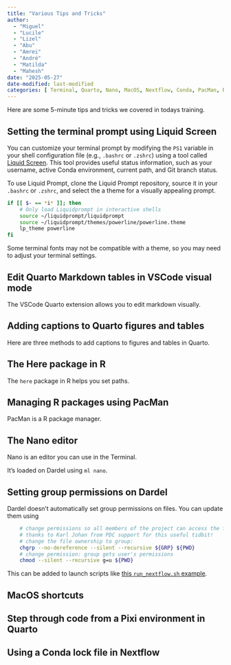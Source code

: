 ```yaml
---
title: "Various Tips and Tricks"
author:
  - "Miguel"
  - "Lucile"
  - "Lizel"
  - "Abu"
  - "Amrei"
  - "André"
  - "Matilda"
  - "Mahesh"
date: "2025-05-27"
date-modified: last-modified
categories: [ Terminal, Quarto, Nano, MacOS, Nextflow, Conda, PacMan, R, Dardel, VSCode, "Tips and Tricks" ]
---
```


Here are some 5-minute tips and tricks we covered in todays training.

## Setting the terminal prompt using Liquid Screen

You can customize your terminal prompt by modifying the `PS1` variable in your shell configuration file (e.g., `.bashrc` or `.zshrc`) using a tool called [Liquid Screen](https://liquidprompt.readthedocs.io/en/stable/install.html). This tool provides useful status information, such as your username, active Conda environment, current path, and Git branch status.

To use Liquid Prompt, clone the Liquid Prompt repository, source it in your `.bashrc` or `.zshrc`, and select the a theme for a visually appealing prompt.

```.bash
if [[ $- == *i* ]]; then
    # Only load Liquidprompt in interactive shells
    source ~/liquidprompt/liquidprompt
    source ~/liquidprompt/themes/powerline/powerline.theme
    lp_theme powerline
fi
```

:::{.callout-tip}

Some terminal fonts may not be compatible with a theme, so you may need to adjust your terminal settings.

:::

## Edit Quarto Markdown tables in VSCode visual mode

The VSCode Quarto extension allows you to edit markdown visually.

## Adding captions to Quarto figures and tables

Here are three methods to add captions to figures and tables in Quarto.

## The Here package in R

The `here` package in R helps you set paths.

## Managing R packages using PacMan

PacMan is a R package manager.

## The Nano editor

Nano is an editor you can use in the Terminal.

It's loaded on Dardel using `ml nano`.

## Setting group permissions on Dardel

Dardel doesn't automatically set group permissions on files. You can update them using

```.bash
    # change permissions so all members of the project can access the files
    # thanks to Karl Johan from PDC support for this useful tidbit!
    # change the file ownership to group:
    chgrp --no-dereference --silent --recursive ${GRP} ${PWD}
    # change permission: group gets user's permissions
    chmod --silent --recursive g=u ${PWD}
```

This can be added to launch scripts like [this `run_nextflow.sh` example](https://github.com/SLUBioinformaticsInfrastructure/nf-core_on_dardel/blob/main/runscript.sh).

## MacOS shortcuts

## Step through code from a Pixi environment in Quarto

## Using a Conda lock file in Nextflow
